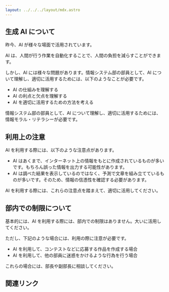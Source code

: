 ```yaml
---
layout: ../../../layout/mdx.astro
---
```


## 生成 AI について

昨今、AI が様々な場面で活用されています。

AI は、人間が行う作業を自動化することで、人間の負担を減らすことができます。

しかし、AI には様々な問題があります。情報システム部の部員として、AI について理解し、適切に活用するためには、以下のようなことが必要です。

- AI の仕組みを理解する
- AI の利点と欠点を理解する
- AI を適切に活用するための方法を考える

情報システム部の部員として、AI について理解し、適切に活用するためには、情報モラル・リテラシーが必要です。

## 利用上の注意

AI を利用する際には、以下のような注意点があります。

- AI はあくまで、インターネット上の情報をもとに作成されているものが多いです。もちろん誤った情報を出力する可能性があります。
- AI は調べた結果を表示しているのではなく、予測で文章を組み立てているものが多いです。そのため、情報の信憑性を確認する必要があります。

AI を利用する際には、これらの注意点を踏まえて、適切に活用してください。

## 部内での制限について

基本的には、AI を利用する際には、部内での制限はありません。大いに活用してください。

ただし、下記のような場合には、利用の際に注意が必要です。

- AI を利用して、コンテストなどに応募する作品を作成する場合
- AI を利用して、他の部員に迷惑をかけるような行為を行う場合

これらの場合には、部長や副部長に相談してください。

## 関連リンク
